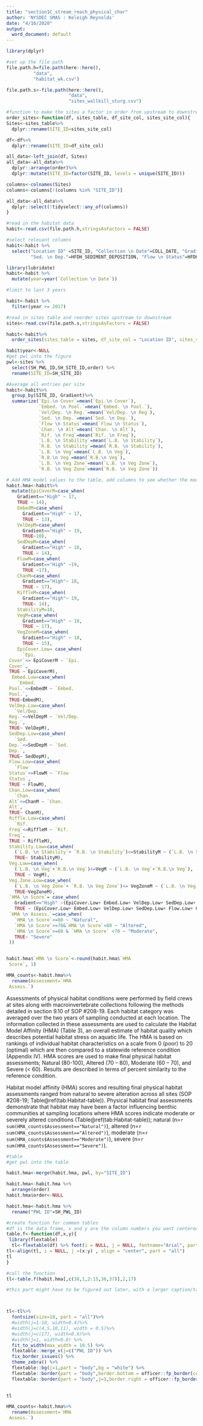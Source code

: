 ---
title: "section1C_stream_reach_physical_char"
author: 'NYSDEC SMAS : Keleigh Reynolds'
date: "4/16/2020"
output:
  word_document: default
---

 

```{r echo=FALSE, message=FALSE, warning=FALSE}
library(dplyr)

#set up the file path
file.path.h=file.path(here::here(),
          "data",
          "habitat_wk.csv")

file.path.s<-file.path(here::here(),
                       "data",
                       "sites_wallkill_sturg.csv")

```

```{r include=FALSE,message=FALSE,warning=FALSE}
#function to make the sites a factor in order from upstream to downstream
order_sites<-function(df, sites_table, df_site_col, sites_site_col){
Sites<-sites_table%>%
  dplyr::rename(SITE_ID=sites_site_col)

df<-df%>%
  dplyr::rename(SITE_ID=df_site_col)

all_data<-left_join(df, Sites)
all_data<-all_data%>%
  dplyr::arrange(order)%>%
  dplyr::mutate(SITE_ID=factor(SITE_ID, levels = unique(SITE_ID)))

columns<-colnames(Sites)
columns<-columns[!(columns %in% "SITE_ID")]

all_data<-all_data%>%
  dplyr::select(!tidyselect::any_of(columns))
}
```

```{r echo=FALSE, message=FALSE, warning=FALSE}
#read in the habitat data
habit<-read.csv(file.path.h,stringsAsFactors = FALSE)

#select relevant columns
habit<-habit %>% 
  select("Location ID" =SITE_ID, "Collection \n Date"=COLL_DATE, "Gradient"=HFDH_GRADIENT, "Epi.\n Cover"=HFDH_EPIFAUNAL_COVER, "Embed. \n Pool."=HFDH_EMBEDDEDNESS_POOLING, "Vel/Dep. \n Reg"=HFDH_VELOCITY_DEPTH_REGIME,
         "Sed. \n Dep."=HFDH_SEDIMENT_DEPOSITION, "Flow \n Status"=HFDH_FLOW_STATUS, "Chan. \n Alt"=HFDH_CHANNEL_ALTERATION, "Rif. \n Freq"=HFDH_RIFFLE_BEND_FREQUENCY, "L.B. \n Stability"=HFDH_LEFT_BANK_STABILITY, "R.B. \n Stability"= HFDH_RIGHT_BANK_STABILITY, "L.B. \n Veg"= HFDH_LEFT_BANK_VEG, "R.B.\n Veg"=HFDH_RIGHT_BANK_VEG, "L.B. \n Veg Zone"=HFDH_LEFT_BANK_VEG_ZONE, "R.B. \n Veg Zone"=HFDH_RIGHT_BANK_VEG_ZONE) 

library(lubridate)
habit<-habit %>% 
  mutate(year=year(`Collection \n Date`))

#limit to last 3 years

habit<-habit %>% 
  filter(year >= 2017)

#read in sites table and reorder sites upstream to downstream
sites<-read.csv(file.path.s,stringsAsFactors = FALSE)

habit<-habit%>%
  order_sites(sites_table = sites, df_site_col = "Location ID", sites_site_col = "SH_SITE_ID")

habit$year<-NULL
#get pwl into the figure
pwl<-sites %>% 
  select(SH_PWL_ID,SH_SITE_ID,order) %>% 
  rename(SITE_ID=SH_SITE_ID)

#Average all entries per site
habit<-habit%>%
  group_by(SITE_ID, Gradient)%>%
  summarize(`Epi.\n Cover`=mean(`Epi.\n Cover`),
            `Embed. \n Pool.`=mean(`Embed. \n Pool.`),
            `Vel/Dep. \n Reg.`=mean(`Vel/Dep. \n Reg`),
            `Sed. \n Dep.`=mean(`Sed. \n Dep.`),
            `Flow \n Status`=mean(`Flow \n Status`),
            `Chan. \n Alt`=mean(`Chan. \n Alt`),
            `Rif. \n Freq`=mean(`Rif. \n Freq`),
            `L.B. \n Stability`=mean(`L.B. \n Stability`),
            `R.B. \n Stability`=mean(`R.B. \n Stability`),
            `L.B. \n Veg`=mean(`L.B. \n Veg`),
            `R.B.\n Veg`=mean(`R.B.\n Veg`),
            `L.B. \n Veg Zone`=mean(`L.B. \n Veg Zone`),
            `R.B. \n Veg Zone`=mean(`R.B. \n Veg Zone`))

```

```{r echo=FALSE, message=FALSE, warning=FALSE}
# Add HMA model values to the table, add columns to see whether the model or stream score is lower, calculate HMA, add column to interpret HMA score
habit.hma<-habit%>%
  mutate(EpiCoverM=case_when(
    Gradient=="High" ~ 17,
    TRUE ~ 14),
    EmbedM=case_when(
      Gradient=="High" ~ 17,
      TRUE ~ 13),
    VelDepM=case_when(
      Gradient=="High" ~ 19,
      TRUE~10),
    SedDepM=case_when(
      Gradient=="High" ~ 18,
      TRUE ~ 14),
    FlowM=case_when(
      Gradient=="High" ~19,
      TRUE ~17),
    ChanM=case_when(
      Gradient=="High"~ 18,
      TRUE ~ 17),
    RiffleM=case_when(
      Gradient=="High"~ 19,
      TRUE~ 14),
    StabilityM=18,
    VegM=case_when(
      Gradient=="High" ~ 18,
      TRUE ~ 17),
    VegZoneM=case_when(
      Gradient=="High" ~ 18,
      TRUE ~ 15),
    EpiCover.Low= case_when(
      `Epi.
 Cover`<= EpiCoverM ~ `Epi.
 Cover`,
 TRUE ~ EpiCoverM),
  Embed.Low=case_when(
    `Embed. 
 Pool.`<=EmbedM ~ `Embed. 
 Pool.`,
 TRUE~EmbedM),
 VelDep.Low=case_when(
   `Vel/Dep. 
 Reg.`<=VelDepM ~ `Vel/Dep. 
 Reg.`,
 TRUE~ VelDepM),
 SedDep.Low=case_when(
   `Sed. 
 Dep.`<=SedDepM ~ `Sed. 
 Dep.`,
 TRUE~ SedDepM),
 Flow.Low=case_when(
   `Flow 
 Status`<=FlowM ~ `Flow 
 Status`,
 TRUE ~ FlowM),
 Chan.Low=case_when(
   `Chan. 
 Alt`<=ChanM ~ `Chan. 
 Alt`,
 TRUE~ ChanM),
 Riffle.Low=case_when(
   `Rif. 
 Freq`<=RiffleM ~ `Rif. 
 Freq`,
 TRUE ~ RiffleM),
 Stability.Low=case_when(
   (`L.B. \n Stability`+ `R.B. \n Stability`)<=StabilityM ~ (`L.B. \n Stability`+ `R.B. \n Stability`),
   TRUE~ StabilityM),
 Veg.Low=case_when(
   (`L.B. \n Veg`+`R.B.\n Veg`)<=VegM ~ (`L.B. \n Veg`+`R.B.\n Veg`),
   TRUE ~ VegM),
 Veg.Zone.Low=case_when(
   (`L.B. \n Veg Zone`+ `R.B. \n Veg Zone`)<= VegZoneM ~ (`L.B. \n Veg Zone`+ `R.B. \n Veg Zone`),
   TRUE~VegZoneM),
 `HMA \n Score`= case_when(
   Gradient=="High" ~(EpiCover.Low+ Embed.Low+ VelDep.Low+ SedDep.Low+ Flow.Low+ Chan.Low+ Riffle.Low+ Stability.Low+Veg.Low+ Veg.Zone.Low)/181*100,
   TRUE ~ (EpiCover.Low+ Embed.Low+ VelDep.Low+ SedDep.Low+ Flow.Low+ Chan.Low+ Riffle.Low+ Stability.Low+Veg.Low+ Veg.Zone.Low)/149*100),
 `HMA \n Assess.`=case_when(
   `HMA \n Score`>=80 ~ "Natural",
   `HMA \n Score`>=70&`HMA \n Score`<80 ~ "Altered",
   `HMA \n Score`>=60 & `HMA \n Score` <70 ~ "Moderate",
   TRUE~ "Severe"
 ))


habit.hma$`HMA \n Score`<-round(habit.hma$`HMA 
 Score`, 1)

HMA_counts<-habit.hma%>%
  rename(Assessment=`HMA 
 Assess.`)
```


Assessments of physical habitat conditions were performed by field crews at sites along with macroinvertebrate collections following the methods detailed in section 9.10 of SOP #208-19. Each habitat category was averaged over the two years of sampling conducted at each location. The information collected in these assessments are used to calculate the Habitat Model Affinity (HMA) (Table 3), an overall estimate of habitat quality which describes potential habitat stress on aquatic life. The HMA is based on rankings of individual habitat characteristics on a scale from 0 (poor) to 20 (optimal) which are then compared to a statewide reference condition (Appendix IV). HMA scores are used to make final physical habitat assessments; Natural (80-100), Altered (70 – 80), Moderate (60 – 70), and Severe (< 60). Results are described in terms of percent similarity to the reference condition. 

Habitat model affinity (HMA) scores and resulting final physical habitat assessments ranged from natural to severe alteration across all sites (SOP #208-19; Table\@ref(tab:Habitat-table)). Physical habitat final assessments demonstrate that habitat may have been a factor influencing benthic communities at sampling locations where HMA scores indicate moderate or severely altered conditions (Table\@ref(tab:Habitat-table)); natural (n=`r sum(HMA_counts$Assessment=="Natural")`), altered (n=`r sum(HMA_counts$Assessment=="Altered")`), moderate (n=`r sum(HMA_counts$Assessment=="Moderate")`), severe (n=`r sum(HMA_counts$Assessment=="Severe")`).


<!---BLOCK_LANDSCAPE_START--->

```{r tab.id="Habitat-table", tab.cap="Ranked habitat characteristics and calculated HMA for the Wallkill River Survey, 2017-2019. Epifaunal substrate (Epi. Cover); Embeddedness/Pool Substrate Characterization (Embed. Pool.); Velocity Depth Regime/Pool Variability (Vel/Dep Reg.); Sediment Deposition (Sed. Dep.); Channel Flow Status (Flow Status); Channel Alteration (Chan. Alt.); Riffle Frequency/Stream Sinuosity (Rif. Freq.); Left and Right Bank Stability (L.B. and R.B. Stability); Left and Right Bank Vegetation (L.B. and R.B. Veg); Width of Left and Right Bank Vegetative Zone (L.B. and R.B. Veg Zone); Habitat Model Affinity Score (HMA Score); HMA Assessment (HMA Assess.)", echo=FALSE, message=FALSE,warning=FALSE}
#table
#get pwl into the table

habit.hma<-merge(habit.hma, pwl, by="SITE_ID")

habit.hma<-habit.hma %>% 
  arrange(order)
habit.hma$order<-NULL

habit.hma<-habit.hma %>% 
  rename("PWL ID"=SH_PWL_ID)

#create function for common tables
#df is the data frame, x and y are the column numbers you want centered, z is the caption
table.f<-function(df,x,y){
 library(flextable)
  tl<-flextable(df) %>% font(i = NULL, j = NULL, fontname="Arial", part = "all")
tl<-align(tl, i = NULL, j =(x:y) , align = "center", part = "all")
tl
}

#call the function
tl<-table.f(habit.hma[,c(38,1,2:15,36,37)],2,17)

#this part might have to be figured out later, with a larger caption/table function? Not sure yet.



tl<-tl%>%
  fontsize(size=10, part = "all")%>%
  #width(j=1:18, width=0.4)%>%
  #width(j=c(4,5,10,11), width = 0.5)%>%
  #width(j=c(17), width=0.6)%>%
  #width(j=1, width=0.8) %>% 
  fit_to_width(max_width = 10.5) %>% 
  flextable::merge_v(j=c("PWL ID")) %>% 
  fix_border_issues() %>% 
  theme_zebra() %>% 
  flextable::bg(j=1,part = "body",bg = "white") %>% 
  flextable::border(part = "body",border.bottom = officer::fp_border(color="grey")) %>% 
  flextable::border(part = "body",j=1,border.right = officer::fp_border(color = "grey"))
  

tl

```

<!---BLOCK_LANDSCAPE_STOP--->


```{r echo=FALSE, message=FALSE,warning=FALSE}
HMA_counts<-habit.hma%>%
  rename(Assessment=`HMA 
 Assess.`)
```

